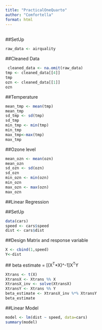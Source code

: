 ```yaml
---
title: "PracticalOneQuarto"
author: "Comfortella"
format: html
---
```


\
##SetUp

```r
raw_data <- airquality

```

##Cleaned Data

```r
 cleaned_data <- na.omit(raw_data)
tmp <- cleaned_data[[4]]
tmp
ozn <- cleaned_data[[1]] 
ozn
```

##Temperature

```r
mean_tmp <- mean(tmp)
mean_tmp 
sd_tmp <- sd(tmp)
sd_tmp 
min_tmp <- min(tmp)
min_tmp
max_tmp<-max(tmp) 
max_tmp
```

##Ozone level

```r
mean_ozn <- mean(ozn)
mean_ozn 
sd_ozn <- sd(ozn)
sd_ozn 
min_ozn <- min(ozn)
min_ozn 
max_ozn <- max(ozn) 
max_ozn
```

##Linear Regression

##SetUp

```r
data(cars) 
speed <- cars$speed
dist <- cars$dist
```

##Design Matrix and response variable

```r
X <- cbind(1,speed) 
Y<-dist
```

\## beta estimate = \[(X^T^\*X)\^-1\]X^T^Y

```r
Xtrans <- t(X) 
XtransX <- Xtrans %% X 
XtransX_inv <- solve(XtransX) 
XtransY <- Xtrans %% Y 
beta_estimate <- XtransX_inv %*% XtransY
beta_estimate
```

##Linear Model

```r
model <- lm(dist ~ speed, data=cars) 
summary(model)
```
